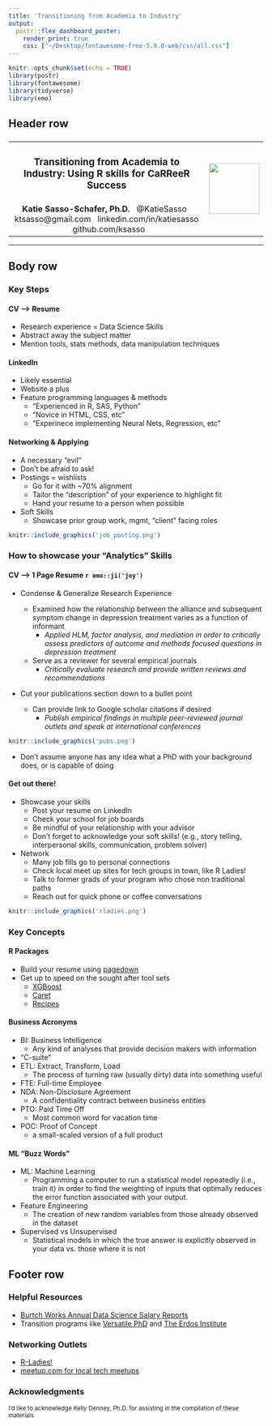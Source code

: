 ```yaml
---
title: 'Transitioning from Academia to Industry'
output:
  postr::flex_dashboard_poster:
    render_print: true
    css: ["~/Desktop/fontawesome-free-5.9.0-web/css/all.css"]
---
```


```r
knitr::opts_chunk$set(echo = TRUE)
library(postr)
library(fontawesome)
library(tidyverse)
library(emo)
```

<style>                     
.navbar {
  background-color:#f99d26;
  border-color:#ffffff;
}

</style>   



## Header row {data-height=8}

###


<table style="width:100%">
  <tr>
  <td><center><h3>
  **Transitioning from Academia to Industry: Using R skills for CaRReeR Success**
  </h3></center></td>
  <td rowspan="2">
  <img src="CC.png" style="width:100px" style="width:128px"></img>
  </td>
  </tr>
  <tr><td><center>
  **Katie Sasso-Schafer, Ph.D.** &nbsp;
<i class="fab fa-twitter"></i> \@KatieSasso &nbsp;
<i class="fas fa-envelope"></i> ktsasso\@gmail.com &nbsp;
<i class="fab fa-linkedin"></i> <a href="https://www.linkedin.com/in/katiesasso/" style="text-decoration:none;">linkedin.com/in/katiesasso</a> &nbsp;
<i class="fab fa-github"></i> <a href="https://github.com/ksasso/" style="text-decoration:none;">github.com/ksasso</a>
  </center></td>
  </tr>
  </table> 
  
  <hr>

## Body row {data-height=77}

### **Key Steps** {data-width=400}

#### CV --> Resume

- Research experience = Data Science Skills
- Abstract away the subject matter
- Mention tools, stats methods, data manipulation techniques

#### LinkedIn

- Likely essential
- Website a plus
- Feature programming languages & methods
    + "Experienced in R, SAS, Python"
    + "Novice in HTML, CSS, etc"
    + "Experinece implementing Neural Nets, Regression, etc"
    
#### Networking & Applying

- A necessary "evil"
- Don't be afraid to ask!
- Postings = wishlists
    + Go for it with ~70% alignment
    + Tailor the "description" of your experience to highlight fit
    + Hand your resume to a person when possible
- Soft Skills 
    + Showcase prior group work, mgmt, "client" facing roles

```r

knitr::include_graphics('job_posting.png')
```


### **How to showcase your "Analytics" Skills** {data-width=800}

#### CV --> 1 Page Resume `r emo::ji('joy')`

- Condense & Generalize Research Experience

  + Examined how the relationship between the alliance and subsequent symptom change in depression treatment varies as a function of informant
    - _Applied HLM, factor analysis, and mediation in order to critically assess predictors of outcome and methods focused questions in depression treatment_
  
  + Serve as a reviewer for several empirical journals
    - _Critically evaluate research and provide written reviews and recommendations_
  
- Cut your publications section down to a bullet point
  + Can provide link to Google scholar citations if desired
    - _Publish empirical findings in multiple peer-reviewed journal outlets and speak at international conferences_
  
  

```r
knitr::include_graphics('pubs.png')
```

- Don’t assume anyone has any idea what a PhD with your background does, or is capable of doing

#### Get out there!

- Showcase your skills
    + Post your resume on LinkedIn
    + Check your school for job boards
    + Be mindful of your relationship with your advisor 
    + Don't forget to acknowledge your soft skills! (e.g., story telling, interpersonal skills, communication, problem solver)
    
- Network
    + Many job fills go to personal connections
    + Check local meet up sites for tech groups in town, like R Ladies!
    + Talk to former grads of your program who chose non traditional paths
    + Reach out for quick phone or coffee conversations
    
```r
knitr::include_graphics('rladies.png')
```

    
### **Key Concepts** {data-width=400}

#### R Packages

- Build your resume using [pagedown](https://pagedown.rbind.io/#poster) 
- Get up to speed on the sought after tool sets
    + [XGBoost](https://cran.r-project.org/web/packages/xgboost/xgboost.pdf)
    + [Caret](http://caret.r-forge.r-project.org/)
    + [Recipes](https://tidymodels.github.io/recipes/) 

#### Business Acronyms

- BI: Business Intelligence
    + Any kind of analyses that provide decision makers with information
- “C-suite” 
- ETL: Extract, Transform, Load
  + The process of turning raw (usually dirty) data into something useful 
- FTE: Full-time Employee 
- NDA: Non-Disclosure Agreement
  + A confidentiality contract between business entities
- PTO: Paid Time Off
  + Most common word for vacation time
- POC: Proof of Concept
  + a small-scaled version of a full product 

#### ML "Buzz Words"

- ML: Machine Learning
  + Programming a computer to run a statistical model repeatedly (i.e., train it) in order to find the weighting of inputs that optimally reduces the error function associated with your output.
- Feature Engineering
  + The creation of new random variables from those already observed in the dataset
- Supervised vs Unsupervised
  + Statistical models in which the true answer is explicitly observed in your data vs. those where it is not


## Footer row {data-height=15} 

### Helpful Resources {data-width=45}

- [Burtch Works Annual Data Science Salary Reports](https://www.burtchworks.com/2018/07/09/2018-data-scientist-salary-report-highlights/
)
- Transition programs like [Versatile PhD](https://versatilephd.com/
) and [The Erdos Institute](https://www.erdosinstitute.org/)

### Networking Outlets {data-width=45}
- [R-Ladies!](https://rladies.org/)
- [meetup.com for local tech meetups](meetup.com)

### Acknowledgments {data-width=20, .small}

<small>
I'd like to acknowledge Kelly Denney, Ph.D. for assisting in the compilation of these materials
</small>

